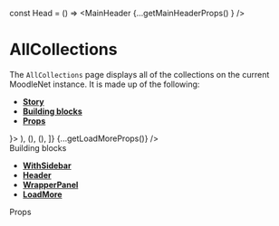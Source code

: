const Head = () => <MainHeader {...getMainHeaderProps() } />

<Meta title="Pages|AllCollections" component={AllCollections}/>


# AllCollections
The `AllCollections` page displays all of the collections on the current MoodleNet instance. It is made up of the following:
- **[Story](#story)**
- **[Building blocks](#modules)**
- **[Props](#props)**

<Preview>
  <Story name="AllCollections page">
    <WithSidebar 
      HeaderBox={Head}
      SidebarBox={<Sidebar {...getSidebarProps()}/>}>
        <AllCollections 
          basePath="/"
          CollectionsBoxes={[
            (<Collection {...CollectionPreviewProps()} />),
            (<Collection {...CollectionPreviewProps()} />),
            (<Collection {...CollectionPreviewProps()} />),
          ]}
          {...getLoadMoreProps()}
        />
    </WithSidebar>
  </Story>
</Preview>

<div id="modules">Building blocks</div>

- **[WithSidebar](#)**
- **[Header](#)**
- **[WrapperPanel](#)**
- **[LoadMore](#)**

<div id="props">Props</div>

<Props of={AllCollections} />